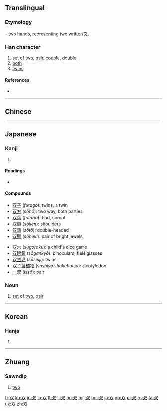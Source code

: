 {{also|雙}}
==Translingual==
{{stroke order}}

===Etymology===
{{liushu|p}} – two hands, representing two written 又.

{{Han simp|雙}}

===Han character===
{{Han char|rn=29|rad=又|as=02|sn=4|four=77440|canj=EE,XEE|ids=⿰又又}}

# set of [[two]], [[pair]], [[couple]], [[double]]
# [[both]]
# [[twins]]

====References====
* {{Han ref|kx=0165.170|dkj=03125|dj=0375.020|hdz=10393.090|uh=53CC|ud=21452}}

----

==Chinese==
{{zh-see|雙}}

----

==Japanese==

===Kanji===
{{ja-kanji|grade=c|rs=又02|style=s|kyu=雙}}

# {{defn|lang=ja|sort=又02}}

====Readings====
* {{ja-readings|goon=[[そう]] (''sō'')|kanon=[[そう]] (''sō'')|kun=[[ふた]] (''futa''), [[ふたつ]] (''futatsu''), [[たぐい]] (''tagui''), [[ならぶ]] (''narabu'')|nanori=[[なみ]] (''nami''), [[ふ]] (''fu''), [[もろ]] (''moro'')}}

====Compounds====
{{top2}}
* [[双子]] (''futago''): twins, a twin
* [[双方]] (''sōhō''): two way, both parties
* [[双葉]] (''futaba''): bud, sprout
* [[双肩]] (''sōken''): shoulders
* [[双頭]] (''sōtō''): double-headed
* [[双璧]] (''sōheki''): pair of bright jewels
{{mid2}}
* [[双六]] (''sugoroku''): a child's dice game
* [[双眼鏡]] (''sōgankyō''): binoculars, field glasses
* [[双生児]] (''sōseiji''): twins
* [[双子葉植物]] (''sōshiyō shokubutsu''): dicotyledon
* [[一双]] (''issō''): pair
{{bottom}}

{{ja-kanjitab|ふた|yomi=k}}

===Noun===
{{ja-noun|ふた|kyu=雙}}

# [[set]] of [[two]], [[pair]]

----

==Korean==

===Hanja===
{{ko-hanja|hangeul=쌍|rv=ssang|mr=ssang|y=ssang}}

# {{defn|lang=ko|sort=又02}}

----

==Zhuang==

===Sawndip===
{{head|za|Han characters|traditional form|雙|tr=[[song]]|sort=song}}

# [[two]]

[[fr:双]]
[[ko:双]]
[[io:双]]
[[lo:双]]
[[lt:双]]
[[li:双]]
[[hu:双]]
[[mg:双]]
[[ms:双]]
[[ja:双]]
[[no:双]]
[[pl:双]]
[[ru:双]]
[[ta:双]]
[[uk:双]]
[[zh:双]]